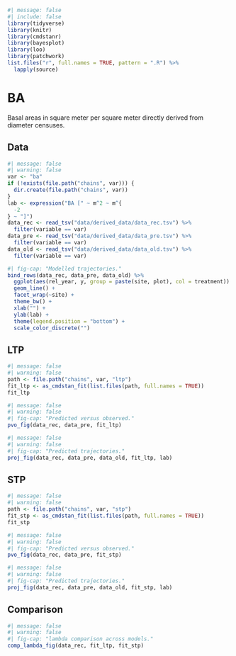 ```r
#| message: false
#| include: false
library(tidyverse)
library(knitr)
library(cmdstanr)
library(bayesplot)
library(loo)
library(patchwork)
list.files("r", full.names = TRUE, pattern = ".R") %>%
  lapply(source)
```

# BA {.unnumbered}

Basal areas in square meter per square meter directly derived from diameter censuses.

## Data

```r
#| message: false
#| warning: false
var <- "ba"
if (!exists(file.path("chains", var))) {
  dir.create(file.path("chains", var))
}
lab <- expression("BA [" ~ m^2 ~ m^{
  -2
} ~ "]")
data_rec <- read_tsv("data/derived_data/data_rec.tsv") %>%
  filter(variable == var)
data_pre <- read_tsv("data/derived_data/data_pre.tsv") %>%
  filter(variable == var)
data_old <- read_tsv("data/derived_data/data_old.tsv") %>%
  filter(variable == var)
```

```r
#| fig-cap: "Modelled trajectories."
bind_rows(data_rec, data_pre, data_old) %>%
  ggplot(aes(rel_year, y, group = paste(site, plot), col = treatment)) +
  geom_line() +
  facet_wrap(~site) +
  theme_bw() +
  xlab("") +
  ylab(lab) +
  theme(legend.position = "bottom") +
  scale_color_discrete("")
```

## LTP

```r
#| message: false
#| warning: false
path <- file.path("chains", var, "ltp")
fit_ltp <- as_cmdstan_fit(list.files(path, full.names = TRUE))
fit_ltp
```

```r
#| message: false
#| warning: false
#| fig-cap: "Predicted versus observed."
pvo_fig(data_rec, data_pre, fit_ltp)
```

```r
#| message: false
#| warning: false
#| fig-cap: "Predicted trajectories."
proj_fig(data_rec, data_pre, data_old, fit_ltp, lab)
```

## STP

```r
#| message: false
#| warning: false
path <- file.path("chains", var, "stp")
fit_stp <- as_cmdstan_fit(list.files(path, full.names = TRUE))
fit_stp
```

```r
#| message: false
#| warning: false
#| fig-cap: "Predicted versus observed."
pvo_fig(data_rec, data_pre, fit_stp)
```

```r
#| message: false
#| warning: false
#| fig-cap: "Predicted trajectories."
proj_fig(data_rec, data_pre, data_old, fit_stp, lab)
```

## Comparison

```r
#| message: false
#| warning: false
#| fig-cap: "lambda comparison across models."
comp_lambda_fig(data_rec, fit_ltp, fit_stp)
```
